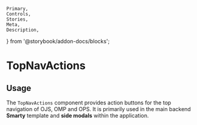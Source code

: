 	Primary,
	Controls,
	Stories,
	Meta,
	Description,
} from '@storybook/addon-docs/blocks';


<Meta of={TopNavActionsStories} />

# TopNavActions

## Usage

The `TopNavActions` component provides action buttons for the top navigation of OJS, OMP and OPS. It is primarily used in the main backend **Smarty** template and **side modals** within the application.

<Controls />
<Stories />
